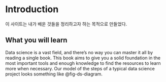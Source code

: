 # Introduction

이 사이트는 내가 배운 것들을 정리하고자 하는 목적으로 만들었다.

## What you will learn

Data science is a vast field, and there's no way you can master it all by reading a single book.
This book aims to give you a solid foundation in the most important tools and enough knowledge to find the resources to learn more when necessary.
Our model of the steps of a typical data science project looks something like @fig-ds-diagram.